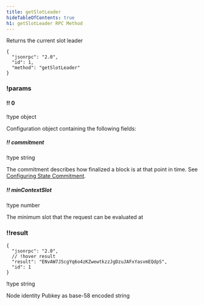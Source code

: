 ```yaml
---
title: getSlotLeader
hideTableOfContents: true
h1: getSlotLeader RPC Method
---
```


Returns the current slot leader

<HTTPMethod>

```jsonc !!request
{
  "jsonrpc": "2.0",
  "id": 1,
  "method": "getSlotLeader"
}
```

### !params

#### !! 0

!type object

Configuration object containing the following fields:

##### !! commitment

!type string

The commitment describes how finalized a block is at that point in time. See
[Configuring State Commitment](/docs/rpc#configuring-state-commitment).

##### !! minContextSlot

!type number

The minimum slot that the request can be evaluated at

### !!result

```jsonc !response
{
  "jsonrpc": "2.0",
  // !hover result
  "result": "ENvAW7JScgYq6o4zKZwewtkzzJgDzuJAFxYasvmEQdpS",
  "id": 1
}
```

!type string

Node identity Pubkey as base-58 encoded string

</HTTPMethod>

